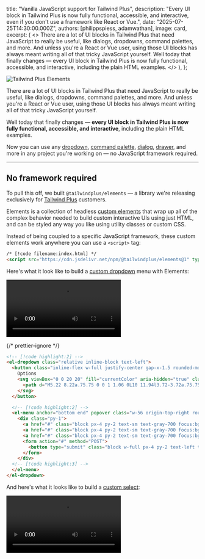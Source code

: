 
  title: "Vanilla JavaScript support for Tailwind Plus",
  description:
    "Every UI block in Tailwind Plus is now fully functional, accessible, and interactive, even if you don't use a framework like React or Vue.",
  date: "2025-07-25T14:30:00.000Z",
  authors: [philippspiess, adamwathan],
  image: card,
  excerpt: (
    <>
      There are a lot of UI blocks in Tailwind Plus that need JavaScript to really be useful, like dialogs, dropdowns,
      command palettes, and more. And unless you're a React or Vue user, using those UI blocks has always meant writing
      all of that tricky JavaScript yourself. Well today that finally changes — every UI block in Tailwind Plus is now
      fully functional, accessible, and interactive, including the plain HTML examples.
    </>
  ),
};

<Image src={hero} alt="Tailwind Plus Elements" />

There are a lot of UI blocks in Tailwind Plus that need JavaScript to really be useful, like dialogs, dropdowns, command palettes, and more. And unless you're a React or Vue user, using those UI blocks has always meant writing all of that tricky JavaScript yourself.

Well today that finally changes — **every UI block in Tailwind Plus is now fully functional, accessible, and interactive**, including the plain HTML examples.

Now you can use any [dropdown](https://tailwindcss.com/plus/ui-blocks/application-ui/elements/dropdowns), [command palette](https://tailwindcss.com/plus/ui-blocks/application-ui/navigation/command-palettes), [dialog](https://tailwindcss.com/plus/ui-blocks/application-ui/overlays/modal-dialogs), [drawer](https://tailwindcss.com/plus/ui-blocks/application-ui/overlays/drawers), and more in any project you're working on — no JavaScript framework required.

---

## No framework required

To pull this off, we built `@tailwindplus/elements` — a library we're releasing exclusively for [Tailwind Plus](https://tailwindcss.com/plus) customers.

Elements is a collection of headless [custom elements](https://developer.mozilla.org/en-US/docs/Web/API/Web_components/Using_custom_elements) that wrap up all of the complex behavior needed to build custom interactive UIs using just HTML, and can be styled any way you like using utility classes or custom CSS.

Instead of being coupled to a specific JavaScript framework, these custom elements work anywhere you can use a `<script>` tag:

```html
/* [!code filename:index.html] */
<script src="https://cdn.jsdelivr.net/npm/@tailwindplus/elements@1" type="module"></script>
```

Here's what it look like to build a [custom dropdown](https://tailwindcss.com/plus/ui-blocks/application-ui/elements/dropdowns#component-f8a14da22f26a67757b19f2fe3ca00ed) menu with Elements:

<Video
  src="https://assets.tailwindcss.com/blog/vanilla-js-support-for-tailwind-plus/intro-video.mp4"
  videoClasses="aspect-[1536/804] object-cover"
/>

{/* prettier-ignore */}
```html
<!-- [!code highlight:2] -->
<el-dropdown class="relative inline-block text-left">
  <button class="inline-flex w-full justify-center gap-x-1.5 rounded-md bg-white px-3 py-2 text-sm font-semibold text-gray-900 shadow-xs ring-1 ring-gray-300 ring-inset hover:bg-gray-50">
    Options
    <svg viewBox="0 0 20 20" fill="currentColor" aria-hidden="true" class="-mr-1 size-5 text-gray-400">
      <path d="M5.22 8.22a.75.75 0 0 1 1.06 0L10 11.94l3.72-3.72a.75.75 0 1 1 1.06 1.06l-4.25 4.25a.75.75 0 0 1-1.06 0L5.22 9.28a.75.75 0 0 1 0-1.06Z" clip-rule="evenodd" fill-rule="evenodd" />
    </svg>
  </button>

  <!-- [!code highlight:2] -->
  <el-menu anchor="bottom end" popover class="w-56 origin-top-right rounded-md bg-white shadow-lg ring-1 ring-black/5 transition transition-discrete [--anchor-gap:--spacing(2)] focus:outline-hidden data-closed:scale-95 data-closed:transform data-closed:opacity-0 data-enter:duration-100 data-enter:ease-out data-leave:duration-75 data-leave:ease-in">
    <div class="py-1">
      <a href="#" class="block px-4 py-2 text-sm text-gray-700 focus:bg-gray-100 focus:text-gray-900 focus:outline-hidden">Account settings</a>
      <a href="#" class="block px-4 py-2 text-sm text-gray-700 focus:bg-gray-100 focus:text-gray-900 focus:outline-hidden">Support</a>
      <a href="#" class="block px-4 py-2 text-sm text-gray-700 focus:bg-gray-100 focus:text-gray-900 focus:outline-hidden">License</a>
      <form action="#" method="POST">
        <button type="submit" class="block w-full px-4 py-2 text-left text-sm text-gray-700 focus:bg-gray-100 focus:text-gray-900 focus:outline-hidden">Sign out</button>
      </form>
    </div>
  <!-- [!code highlight:3] -->
  </el-menu>
</el-dropdown>
```

And here's what it looks like to build a [custom select](https://tailwindcss.com/plus/ui-blocks/application-ui/forms/select-menus#component-e0f6280e5501d69e188768909fda485e):

<Video src="https://assets.tailwindcss.com/blog/vanilla-js-support-for-tailwind-plus/select.mp4" alt="Select" />

{/* prettier-ignore */}
```html
<label for="select" class="block text-sm/6 font-medium text-gray-900">Assigned to</label>
<!-- [!code highlight:2] -->
<el-select id="select" name="selected" value="4" class="mt-2 block">
  <button type="button" class="grid w-full cursor-default grid-cols-1 ...">
    <!-- [!code highlight:2] -->
    <el-selectedcontent></el-selectedcontent>
    <svg viewBox="0 0 16 16" fill="currentColor" aria-hidden="true" class="col-start-1 row-start-1 ...">
      <!-- ... -->
    </svg>
  </button>

  <!-- [!code highlight:2] -->
  <el-options anchor="bottom start" popover class="max-h-60 w-(--button-width) [--anchor-gap:--spacing(1)] ...">
      <!-- [!code highlight:2] -->
    <el-option value="1" class="group/option relative block focus:bg-indigo-600 ...">
      <div class="flex items-center">
        <span aria-hidden="true" class="inline-block size-2 shrink-0 ..."></span>
        <span class="ml-3 block group-aria-selected/option:font-semibold ...">
          Wade Cooper
          <span class="sr-only"> is online</span>
        </span>
      </div>
      <span class="group-not-aria-selected/option:hidden group-focus/option:text-white in-[el-selectedcontent]:hidden ...">
        <svg viewBox="0 0 20 20" fill="currentColor" aria-hidden="true" class="size-5">
            <!-- ... -->
        </svg>
      </span>
      <!-- [!code highlight:2] -->
    </el-option>
    <!-- ... -->
    <!-- [!code highlight:2] -->
  </el-options>
  <!-- [!code highlight:2] -->
</el-select>
```

See those custom HTML elements like `<el-select>` and `<el-options>`? Those are the secret sauce that make everything work, including automatic ARIA attribute management, focus handling, keyboard support, and more.

You can even build something as sophisticated as a custom [command palette](https://tailwindcss.com/plus/ui-blocks/application-ui/navigation/command-palettes#component-5e859372042e1b3b308dc51f3ac8bad6) with Elements, without having to write any of your own JavaScript:

<Video
  src="https://assets.tailwindcss.com/blog/vanilla-js-support-for-tailwind-plus/command-palette-demo.mp4"
  videoClasses="aspect-[1536/912] object-cover"
/>

{/* prettier-ignore */}
```html
<button command="show-modal" commandfor="dialog" class="rounded-md bg-white/80 px-2.5 py-1.5 text-sm font-semibold text-gray-900 hover:bg-white/90">
  Open command palette
</button>

<!-- [!code highlight:2] -->
<el-dialog class="group/dialog">
  <dialog id="dialog" class="backdrop:bg-transparent">
    <div class="fixed inset-0 bg-gray-500/25 transition-opacity group-data-closed/dialog:opacity-0 group-data-enter/dialog:duration-300 group-data-enter/dialog:ease-out group-data-leave/dialog:duration-200 group-data-leave/dialog:ease-in"></div>

    <div tabindex="0" class="fixed inset-0 w-screen overflow-y-auto p-4 focus:outline-none sm:p-6 md:p-20">
      <!-- [!code highlight:3] -->
      <el-dialog-panel class="mx-auto block max-w-3xl transform overflow-hidden rounded-xl bg-white shadow-2xl ring-1 ring-black/5 transition-all group-data-closed/dialog:scale-95 group-data-closed/dialog:opacity-0 group-data-enter/dialog:duration-300 group-data-enter/dialog:ease-out group-data-leave/dialog:duration-200 group-data-leave/dialog:ease-in">
        <el-command-palette class="divide-y divide-gray-100">
          <div class="grid grid-cols-1">
            <input type="text" autofocus placeholder="Search..." class="col-start-1 row-start-1 h-12 w-full pr-4 pl-11 text-base text-gray-900 outline-hidden placeholder:text-gray-400 sm:text-sm" />
            <svg viewBox="0 0 20 20" fill="currentColor" aria-hidden="true" class="pointer-events-none col-start-1 row-start-1 ml-4 size-5 self-center text-gray-400">
              <path d="M9 3.5a5.5 5.5 0 1 0 0 11 5.5 5.5 0 0 0 0-11ZM2 9a7 7 0 1 1 12.452 4.391l3.328 3.329a.75.75 0 1 1-1.06 1.06l-3.329-3.328A7 7 0 0 1 2 9Z" clip-rule="evenodd" fill-rule="evenodd" />
            </svg>
          </div>

          <div class="flex transform-gpu divide-x divide-gray-100">
            <div class="max-h-96 min-w-0 flex-auto scroll-py-4 overflow-y-auto px-6 py-4">
              <!-- [!code highlight:3] -->
              <el-command-list class="-mx-2 block text-sm text-gray-700">
                <el-defaults>
                  <h2 class="mx-2 mt-2 mb-4 text-xs font-semibold text-gray-500">Recent searches</h2>
                  <div class="text-sm text-gray-700">
                    <a id="person-suggestion-6" href="#" class="group flex cursor-default items-center rounded-md p-2 select-none focus:outline-hidden aria-selected:bg-gray-100 aria-selected:text-gray-900">
                      <img src="https://images.unsplash.com/photo-1472099645785-5658abf4ff4e?ixlib=rb-1.2.1&ixid=eyJhcHBfaWQiOjEyMDd9&auto=format&fit=facearea&facepad=2&w=256&h=256&q=80" alt="" class="size-6 flex-none rounded-full" />
                      <span class="ml-3 flex-auto truncate">Tom Cook</span>
                      <svg viewBox="0 0 20 20" fill="currentColor" aria-hidden="true" class="ml-3 hidden size-5 flex-none text-gray-400 group-aria-selected:block">
                        <path d="M8.22 5.22a.75.75 0 0 1 1.06 0l4.25 4.25a.75.75 0 0 1 0 1.06l-4.25 4.25a.75.75 0 0 1-1.06-1.06L11.94 10 8.22 6.28a.75.75 0 0 1 0-1.06Z" clip-rule="evenodd" fill-rule="evenodd" />
                      </svg>
                    </a>
                   <!-- ... -->
                  </div>
                  <!-- [!code highlight:2] -->
                </el-defaults>
                <!-- [!code highlight:2] -->
                <el-command-group hidden class="sm:h-96">
                  <a id="person-1" href="#" hidden class="group flex cursor-default items-center rounded-md p-2 select-none focus:outline-hidden aria-selected:bg-gray-100 aria-selected:text-gray-900">
                    <img src="https://images.unsplash.com/photo-1494790108377-be9c29b29330?ixlib=rb-1.2.1&ixid=eyJhcHBfaWQiOjEyMDd9&auto=format&fit=facearea&facepad=2&w=256&h=256&q=80" alt="" class="size-6 flex-none rounded-full" />
                    <span class="ml-3 flex-auto truncate">Leslie Alexander</span>
                    <svg viewBox="0 0 20 20" fill="currentColor" aria-hidden="true" class="ml-3 hidden size-5 flex-none text-gray-400 group-aria-selected:block">
                      <path d="M8.22 5.22a.75.75 0 0 1 1.06 0l4.25 4.25a.75.75 0 0 1 0 1.06l-4.25 4.25a.75.75 0 0 1-1.06-1.06L11.94 10 8.22 6.28a.75.75 0 0 1 0-1.06Z" clip-rule="evenodd" fill-rule="evenodd" />
                    </svg>
                  </a>
                  <!-- ... -->
                  <!-- [!code highlight:4] -->
                </el-command-group>
              </el-command-list>
              <el-no-results hidden class="block px-6 py-14 text-center text-sm sm:px-14">
                <svg viewBox="0 0 24 24" fill="none" stroke="currentColor" stroke-width="1.5" aria-hidden="true" class="mx-auto size-6 text-gray-400">
                  <path d="M15 19.128a9.38 9.38 0 0 0 2.625.372 9.337 9.337 0 0 0 4.121-.952 4.125 4.125 0 0 0-7.533-2.493M15 19.128v-.003c0-1.113-.285-2.16-.786-3.07M15 19.128v.106A12.318 12.318 0 0 1 8.624 21c-2.331 0-4.512-.645-6.374-1.766l-.001-.109a6.375 6.375 0 0 1 11.964-3.07M12 6.375a3.375 3.375 0 1 1-6.75 0 3.375 3.375 0 0 1 6.75 0Zm8.25 2.25a2.625 2.625 0 1 1-5.25 0 2.625 2.625 0 0 1 5.25 0Z" stroke-linecap="round" stroke-linejoin="round" />
                </svg>
                <p class="mt-4 font-semibold text-gray-900">No people found</p>
                <p class="mt-2 text-gray-500">We couldn't find anything with that term. Please try again.</p>
                <!-- [!code highlight:2] -->
              </el-no-results>
            </div>

            <!-- [!code highlight:2] -->
            <el-command-preview for="person-1" hidden class="h-96 w-1/2 flex-none flex-col divide-y divide-gray-100 overflow-y-auto sm:flex">
              <div class="flex-none p-6 text-center">
                <img src="https://images.unsplash.com/photo-1494790108377-be9c29b29330?ixlib=rb-1.2.1&ixid=eyJhcHBfaWQiOjEyMDd9&auto=format&fit=facearea&facepad=2&w=256&h=256&q=80" alt="" class="mx-auto size-16 rounded-full" />
                <h2 class="mt-3 font-semibold text-gray-900">Leslie Alexander</h2>
                <p class="text-sm/6 text-gray-500">Co-Founder / CEO</p>
              </div>
              <div class="flex flex-auto flex-col justify-between p-6">
                <dl class="grid grid-cols-1 gap-x-6 gap-y-3 text-sm text-gray-700">
                  <dt class="col-end-1 font-semibold text-gray-900">Phone</dt>
                  <dd>1-493-747-9031</dd>
                  <dt class="col-end-1 font-semibold text-gray-900">URL</dt>
                  <dd class="truncate"><a href="https://example.com" class="text-indigo-600 underline">https://example.com</a></dd>
                  <dt class="col-end-1 font-semibold text-gray-900">Email</dt>
                  <dd class="truncate"><a href="mailto:lesliealexander@example.com" class="text-indigo-600 underline">lesliealexander@example.com</a></dd>
                </dl>
                <button type="button" class="mt-6 w-full rounded-md bg-indigo-600 px-3 py-2 text-sm font-semibold text-white shadow-xs hover:bg-indigo-500 focus-visible:outline-2 focus-visible:outline-offset-2 focus-visible:outline-indigo-600">Send message</button>
              </div>
              <!-- [!code highlight:2] -->
            </el-command-preview>
            <!-- ... -->
          </div>
          <!-- [!code highlight:3] -->
        </el-command-palette>
      </el-dialog-panel>
    </div>
  </dialog>
  <!-- [!code highlight:2] -->
</el-dialog>
```

To support all of the UI blocks in Tailwind Plus, we're shipping the following primitives in this first release of Elements:

- [Autocomplete](https://tailwindcss.com/plus/ui-blocks/documentation/autocomplete) — for building things like custom [Comboboxes](https://tailwindcss.com/plus/ui-blocks/application-ui/forms/comboboxes).
- [Command palette](https://tailwindcss.com/plus/ui-blocks/documentation/command-palette) — for building custom [Command Palettes](https://tailwindcss.com/plus/ui-blocks/application-ui/navigation/command-palettes).
- [Dialog](https://tailwindcss.com/plus/ui-blocks/documentation/dialog) — for building custom [Modal Dialogs](https://tailwindcss.com/plus/ui-blocks/application-ui/overlays/modal-dialogs), [Drawers](https://tailwindcss.com/plus/ui-blocks/application-ui/overlays/drawers), and more.
- [Disclosure](https://tailwindcss.com/plus/ui-blocks/documentation/disclosure) — for building collapsible [FAQs](https://tailwindcss.com/plus/ui-blocks/marketing/sections/faq-sections#component-8699d80b13ef524eb573e54b4d4b89d1), mobile menus in [Navbars](https://tailwindcss.com/plus/ui-blocks/application-ui/navigation/navbars), and more.
- [Dropdown menu](https://tailwindcss.com/plus/ui-blocks/documentation/dropdown-menu) — for building custom [Dropdowns](https://tailwindcss.com/plus/ui-blocks/application-ui/elements/dropdowns), of course.
- [Popover](https://tailwindcss.com/plus/ui-blocks/documentation/popover) — for building custom [Flyout Menus](https://tailwindcss.com/plus/ui-blocks/marketing/elements/flyout-menus) and more.
- [Select](https://tailwindcss.com/plus/ui-blocks/documentation/select) — for building custom [Select Menus](https://tailwindcss.com/plus/ui-blocks/application-ui/forms/select-menus#component-8298198b136afab3bb19391ae716077f).
- [Tabs](https://tailwindcss.com/plus/ui-blocks/documentation/tabs) — for building custom tabs, like we use in custom [Textareas](https://tailwindcss.com/plus/ui-blocks/application-ui/forms/textareas#component-532d35bcb49664c16a4f877d71658b12) and [Product Overviews](https://tailwindcss.com/plus/ui-blocks/ecommerce/components/product-overviews#component-13a89c2dc50a31afd66541dc28fa3c13).

If you're a Tailwind Plus customer, head over to the brand new [Elements documentation](https://tailwindcss.com/plus/ui-blocks/documentation/elements) to learn more about how everything works and check out some examples.

---

## Leveraging the modern web

We leaned on a lot of modern platform features to keep Elements as light and native as a possible.

- [Custom elements](https://developer.mozilla.org/en-US/docs/Web/API/Web_components/Using_custom_elements) as a cross-platform component abstraction.
- [The `popover` attribute](https://developer.mozilla.org/en-US/docs/Web/HTML/Reference/Global_attributes/popover) to manage overlays and popovers with automatic top-layer rendering together with [`beforetoggle`](https://developer.mozilla.org/en-US/docs/Web/API/HTMLElement/beforetoggle_event) to control transitions.
- [Native `<dialog>` elements](https://developer.mozilla.org/en-US/docs/Web/API/HTMLDialogElement) for focus trapping and top-layer rendering.
- [Invoker commands](https://developer.mozilla.org/en-US/docs/Web/API/Invoker_Commands_API) to declaratively manage interactive elements, like toggling a custom disclosure.
- [`ElementInternals`](https://developer.mozilla.org/en-US/docs/Web/API/ElementInternals) to make our custom form controls work like native form controls.

We also bundle any necessary polyfills for these features to make sure that Elements works in all of the same [browsers supported by Tailwind CSS v4.0](https://tailwindcss.com/docs/compatibility#browser-support). This means Elements will only get smaller as these modern platform features become more widely available.

---

## Components that work everywhere

Since HTML is the lowest common denominator between all web frameworks, Elements makes it possible for all of HTML-only UI blocks in Tailwind Plus to work literally anywhere.

Here's one of our [Combobox](https://tailwindcss.com/plus/ui-blocks/application-ui/forms/comboboxes) examples wired up with two-way binding in [Svelte](https://svelte.dev/):

{/* prettier-ignore */}
```html
<!-- [!code filename:Combobox.svelte] -->
<script>
  let input = $state("");
  function handleSubmit() {
    alert(`Selected: ${input}`);
  }
</script>

<form onsubmit={handleSubmit}>
  <label for="autocomplete" class="block text-sm/6 font-medium text-gray-900">Assigned to</label>
  <el-autocomplete class="relative mt-2 block">
    <input bind:value={input} id="autocomplete" type="text" class="block w-full rounded-md ..." />
    <button type="button" class="absolute inset-y-0 right-0 flex ...">
      <svg viewBox="0 0 20 20" fill="currentColor" aria-hidden="true" class="size-5 text-gray-400">
        <path d="M5.22 8.22a.75.75 ..." clip-rule="evenodd" fill-rule="evenodd" />
      </svg>
    </button>

    <el-options anchor="bottom end" popover class="max-h-60 w-(--input-width) [--anchor-gap:--spacing(1)] ...">
      <el-option value="Leslie Alexander" class="block truncate aria-selected:bg-indigo-600 aria-selected:text-white ...">Leslie Alexander</el-option>
    </el-options>
  </el-autocomplete>
  <button type="submit">Submit</button>
</form>
```

Or here's a custom select in [Rails](https://rubyonrails.org/) that's included in form submissions, just like a native form control:

<CodeExampleStack>

```rb
// [!code filename:app/controllers/orders_controller.rb]
class OrdersController < ApplicationController
  def new
    @order = Order.new
  end

  def create
    @order = Order.new(order_params)

    if @order.save
      redirect_to @order, notice: "Order was successfully created."
    else
      render :new, status: :unprocessable_entity
    end
  end

  private
    def order_params
      params.expect(order: [ :car_id ])
    end
end
```

```erb
// [!code filename:app/views/orders/new.html.erb]
<%= form_with model: @order do |form| %>
  <%= form.label :car_id, "Select model:" %>

  <el-select name="order[car_id]" id="order_car_id" value="<%= form.object.car_id %>">
    <button type="button" class="grid w-full cursor-default grid-cols-1 ...">
      <el-selectedcontent class="col-start-1 row-start-1 truncate pr-6">
        <%= form.object.car&.name %>
      </el-selectedcontent>
      <svg viewBox="0 0 16 16" aria-hidden="true" class="col-start-1 row-start-1 size-5 ...">
        <path d="M5.22 10.22a.75.75 ..." clip-rule="evenodd" fill-rule="evenodd" />
      </svg>
    </button>

    <el-options anchor="bottom end" popover="">
      <% Car.all.each do |car| %>
        <el-option value="<%= car.id %>">
          <span class="block truncate font-normal group-aria-selected/option:font-semibold">
            <%= car.name %>
          </span>
          <span class="flex group-not-aria-selected/option:hidden group-focus/option:text-white in-[el-selectedcontent]:hidden ...">
            <svg viewBox="0 0 20 20" fill="currentColor" aria-hidden="true" class="size-5">
              <path d="M16.704 4.153a.75.75 0 ..." clip-rule="evenodd" fill-rule="evenodd" />
            </svg>
          </span>
        </el-option>
      <% end %>
    </el-options>
  </el-select>

  <%= form.submit "Place order" %>
<% end %>
```

</CodeExampleStack>

You can even use Elements in [React](https://react.dev/) instead of using a React-only library like Headless UI or React Aria if you want:

{/* prettier-ignore */}
```jsx
import Link from "next/link";

export function Menu() {
  return (
    <el-dropdown className="relative inline-block text-left">
      <button className="inline-flex w-full justify-center ...">
        Menu
        <svg viewBox="0 0 20 20" fill="currentColor" aria-hidden="true" className="-mr-1 size-5 text-gray-400">
          <path d="M5.22 8.22a.75.75 ..." clip-rule="evenodd" fill-rule="evenodd" />
        </svg>
      </button>

      <el-menu anchor="bottom end" popover className="transition transition-discrete [--anchor-gap:--spacing(2)] focus:outline-hidden data-closed:scale-95 ...">
        <div className="py-1">
          <Link href="/" className="block px-4 py-2 focus:bg-gray-100 focus:text-gray-900 focus:outline-hidden ...">Home</Link>
          <Link href="/about" className="block px-4 py-2 focus:bg-gray-100 focus:text-gray-900 focus:outline-hidden ...">About</Link>
          <Link href="/faq" className="block px-4 py-2 focus:bg-gray-100 focus:text-gray-900 focus:outline-hidden ...">FAQ</Link>
        </div>
      </el-menu>
    </el-dropdown>
  );
}
```

---

## Try it out today

All of the updated UI blocks and the new Elements library are available now to all [Tailwind Plus](https://tailwindcss.com/plus) customers.

Check out UI block categories like [Dropdowns](https://tailwindcss.com/plus/ui-blocks/application-ui/elements/dropdowns) and [Command Palettes](https://tailwindcss.com/plus/ui-blocks/application-ui/navigation/command-palettes) to play with these updated interactive examples yourself, and explore the new [Elements documentation](https://tailwindcss.com/plus/ui-blocks/documentation/elements) to learn how it all works and how to customize things for your projects.

We can't wait to see what you'll build with this stuff!
